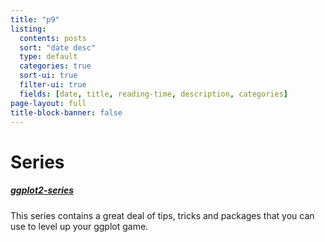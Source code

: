 ```yaml
---
title: "p9"
listing:
  contents: posts
  sort: "date desc"
  type: default
  categories: true
  sort-ui: true
  filter-ui: true
  fields: [date, title, reading-time, description, categories]
page-layout: full
title-block-banner: false 
---
```


# Series

##### [ggplot2-series](ggplot-series.html)
This series contains a great deal of tips, tricks and packages 
that you can use to level up your ggplot game.
